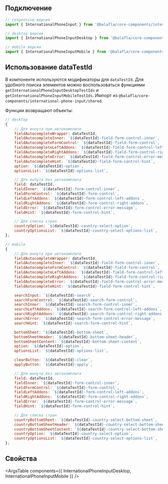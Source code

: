 
## Подключение

```jsx
// responsive версия
import { InternationalPhoneInput } from '@balafla/core-components/international-phone-input';

// desktop версия
import { InternationalPhoneInputDesktop } from '@balafla/core-components/international-phone-input/desktop';

// mobile версия
import { InternationalPhoneInputMobile } from '@balafla/core-components/international-phone-input/mobile';
```

## Использование dataTestId

В компоненте используются модификаторы для `dataTestId`.
Для удобного поиска элементов можно воспользоваться функциями `getInternationalPhoneInputDesktopTestIds` и `getInternationalPhoneInputMobileTestIds`.
Импорт из `@balafla/core-components/international-phone-input/shared`.

Функции возвращают объекты:

```jsx
// desktop
{
    // Для инпута при автокомплите
    fieldAutocompleteWrapper: dataTestId,
    fieldAutocompleteInner: `${dataTestId}-field-form-control-inner`,
    fieldAutocompleteFormControl: `${dataTestId}-field-form-control`,
    fieldAutocompleteLeftAddons: `${dataTestId}-field-form-control-left-addons`,
    fieldAutocompleteRightAddons: `${dataTestId}-field-form-control-right-addons`,
    fieldAutocompleteError: `${dataTestId}-field-form-control-error-message`,
    fieldAutocompleteHint: `${dataTestId}-field-form-control-hint`,
    option: `${dataTestId}-option`,
    optionsList: `${dataTestId}-options-list`,

    // Для инпута без автокомплита
    field: dataTestId,
    fieldInner: `${dataTestId}-form-control-inner`,
    fieldFormControl: `${dataTestId}-form-control`,
    fieldLeftAddons: `${dataTestId}-form-control-left-addons`,
    fieldRightAddons: `${dataTestId}-form-control-right-addons`,
    fieldError: `${dataTestId}-form-control-error-message`,
    fieldHint: `${dataTestId}-form-control-hint`,

    // Для списка стран
    countryOption: `${dataTestId}-country-select-option`,
    countryOptionsList: `${dataTestId}-country-select-options-list`,
};

// mobile
{
    // Для инпута при автокомплите
    fieldAutocompleteWrapper: dataTestId,
    fieldAutocompleteInner: `${dataTestId}-field-form-control-inner`,
    fieldAutocompleteFormControl: `${dataTestId}-field-form-control`,
    fieldAutocompleteLeftAddons: `${dataTestId}-field-form-control-left-addons`,
    fieldAutocompleteRightAddons: `${dataTestId}-field-form-control-right-addons`,
    fieldAutocompleteError: `${dataTestId}-field-form-control-error-message`,
    fieldAutocompleteHint: `${dataTestId}-field-form-control-hint`,

    searchInput: `${dataTestId}-search`,
    searchFormControl: `${dataTestId}-search-form-control`,
    searchInner: `${dataTestId}-search-form-control-inner`,
    searchLeftAddons: `${dataTestId}-search-form-control-left-addons`,
    searchRightAddons: `${dataTestId}-search-form-control-right-addons`,
    searchError: `${dataTestId}-search-form-control-error-message`,
    searchHint: `${dataTestId}-search-form-control-hint`,

    bottomSheet: `${dataTestId}-bottom-sheet`,
    bottomSheetHeader: `${dataTestId}-bottom-sheet-header`,
    bottomSheetContent: `${dataTestId}-bottom-sheet-content`,
    option: `${dataTestId}-option`,
    optionsList: `${dataTestId}-options-list`,

    clearButton: `${dataTestId}-clear`,
    applyButton: `${dataTestId}-apply`,

    // Для инпута без автокомплита
    field: dataTestId,
    fieldInner: `${dataTestId}-form-control-inner`,
    fieldFormControl: `${dataTestId}-form-control`,
    fieldLeftAddons: `${dataTestId}-form-control-left-addons`,
    fieldRightAddons: `${dataTestId}-form-control-right-addons`,
    fieldError: `${dataTestId}-form-control-error-message`,
    fieldHint: `${dataTestId}-form-control-hint`,

    // Для списка стран
    countryBottomSheet: `${dataTestId}-country-select-bottom-sheet`,
    countryBottomSheetHeader: `${dataTestId}-country-select-bottom-sheet-header`,
    countryBottomSheetContent: `${dataTestId}-country-select-bottom-sheet-content`,
    countryOption: `${dataTestId}-country-select-option`,
    countryOptionsList: `${dataTestId}-country-select-options-list`,
};
```

## Свойства

<ArgsTable components={{ InternationalPhoneInputDesktop, InternationalPhoneInputMobile }} />
